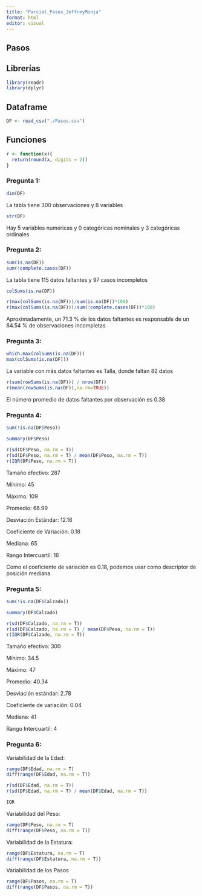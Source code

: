 ```yaml
---
title: "Parcial_Pasos_JeffreyMonja"
format: html
editor: visual
---
```


## Pasos

::: callout-note
## Librerías

```r
library(readr)
library(dplyr)
```

## Dataframe

```r
DF <- read_csv("./Pasos.csv")
```

## Funciones

```r
r <- function(x){
  return(round(x, digits = 2))
}
```
:::

### Pregunta 1:

```r
dim(DF)
```

La tabla tiene 300 observaciones y 8 variables

```r
str(DF)
```

Hay 5 variables numéricas y 0 categóricas nominales y 3 categóricas ordinales

### Pregunta 2:

```r
sum(is.na(DF))
sum(!complete.cases(DF))
```

La tabla tiene 115 datos faltantes y 97 casos incompletos

```r
colSums(is.na(DF))
```

```r
r(max(colSums(is.na(DF)))/sum(is.na(DF))*100)
r(max(colSums(is.na(DF)))/sum(!complete.cases(DF))*100)
```

Aproximadamente, un 71.3 % de los datos faltantes es responsable de un 84.54 % de observaciones incompletas

### Pregunta 3:

```r
which.max(colSums(is.na(DF)))
max(colSums(is.na(DF)))
```

La variable con más datos faltantes es Talla, donde faltan 82 datos

```r
r(sum(rowSums(is.na(DF))) / nrow(DF))
r(mean(rowSums(is.na(DF)),na.rm=TRUE))
```

El número promedio de datos faltantes por observación es 0.38

### Pregunta 4:

```r
sum(!is.na(DF$Peso))
```

```r
summary(DF$Peso)
```

```r
r(sd(DF$Peso, na.rm = T))
r(sd(DF$Peso, na.rm = T) / mean(DF$Peso, na.rm = T))
r(IQR(DF$Peso, na.rm = T))
```

Tamaño efectivo: 287

Mínimo: 45

Máximo: 109

Promedio: 66.99

Desviación Estándar: 12.16

Coeficiente de Variación: 0.18

Mediana: 65

Rango Intercuartil: 16

Como el coeficiente de variación es 0.18, podemos usar como descriptor de posición mediana

### Pregunta 5:

```r
sum(!is.na(DF$Calzado))
```

```r
summary(DF$Calzado)
```

```r
r(sd(DF$Calzado, na.rm = T))
r(sd(DF$Calzado, na.rm = T) / mean(DF$Peso, na.rm = T))
r(IQR(DF$Calzado, na.rm = T))
```

Tamaño efectivo: 300

Mínimo: 34.5

Máximo: 47

Promedio: 40.34

Desviación estándar: 2.78

Coeficiente de variación: 0.04

Mediana: 41

Rango Intercuartil: 4

### Pregunta 6:

Variabilidad de la Edad:

```r
range(DF$Edad, na.rm = T)
diff(range(DF$Edad, na.rm = T))

r(sd(DF$Edad, na.rm = T))
r(sd(DF$Edad, na.rm = T) / mean(DF$Edad, na.rm = T))

IQR
```

Variabilidad del Peso:

```r
range(DF$Peso, na.rm = T)
diff(range(DF$Peso, na.rm = T))
```

Variabilidad de la Estatura:

```r
range(DF$Estatura, na.rm = T)
diff(range(DF$Estatura, na.rm = T))
```

Variabilidad de los Pasos

```r
range(DF$Pasos, na.rm = T)
diff(range(DF$Pasos, na.rm = T))
```
